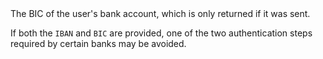 <ResponseField name="BIC" type="string">
The BIC of the user's bank account, which is only returned if it was sent.

If both the `IBAN` and `BIC` are provided, one of the two authentication steps required by certain banks may be avoided.
</ResponseField>